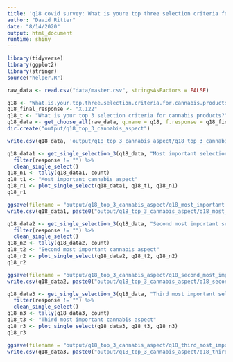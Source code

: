 ```yaml
---
title: 'q18 covid survey: What is youre top three selection criteria for cannabis products?'
author: "David Ritter"
date: "8/14/2020"
output: html_document
runtime: shiny
---
```


```r
library(tidyverse)
library(ggplot2)
library(stringr)
source("helper.R")
```

```r
raw_data <- read.csv("data/master.csv", stringsAsFactors = FALSE)
```

```r
q18 <- "What.is.your.top.three.selection.criteria.for.cannabis.products."
q18_final_response <- "X.122"
q18_t <- "What is your top 3 selection criteria for cannabis products?"
q18_data <- get_choose_all(raw_data, q.name = q18, f.response = q18_final_response)
dir.create("output/q18_top_3_cannabis_aspect")
```

```r
write.csv(q18_data, 'output/q18_top_3_cannabis_aspect/q18_top_3_cannabis_aspect_data.csv', row.names = FALSE)
```

```r
q18_data1 <- get_single_selection_3(q18_data, "Most important selection criteria - Criteria") %>%
  filter(response != "") %>%
  clean_single_select()
q18_n1 <- tally(q18_data1, count)
q18_t1 <- "Most important cannabis aspect"
q18_r1 <- plot_single_select(q18_data1, q18_t1, q18_n1)
q18_r1
```

```r
ggsave(filename = "output/q18_top_3_cannabis_aspect/q18_most_important.png", plot = q18_r1, device = 'png')
write.csv(q18_data1, paste0("output/q18_top_3_cannabis_aspect/q18_most_important_", q18_n1, ".csv"), row.names = FALSE)
```

```r
q18_data2 <- get_single_selection_3(q18_data, "Second most important selection criteria - Criteria") %>%
  filter(response != "") %>%
  clean_single_select()
q18_n2 <- tally(q18_data2, count)
q18_t2 <- "Second most important cannabis aspect"
q18_r2 <- plot_single_select(q18_data2, q18_t2, q18_n2)
q18_r2
```

```r
ggsave(filename = "output/q18_top_3_cannabis_aspect/q18_second_most_important.png", plot = q18_r2, device = 'png')
write.csv(q18_data2, paste0("output/q18_top_3_cannabis_aspect/q18_second_most_important_", q18_n2, ".csv"), row.names = FALSE)
```

```r
q18_data3 <- get_single_selection_3(q18_data, "Third most important selection criteria - Criteria") %>%
  filter(response != "") %>%
  clean_single_select()
q18_n3 <- tally(q18_data3, count)
q18_t3 <- "Third most important cannabis aspect"
q18_r3 <- plot_single_select(q18_data3, q18_t3, q18_n3)
q18_r3
```

```r
ggsave(filename = "output/q18_top_3_cannabis_aspect/q18_third_most_important.png", plot = q18_r3, device = 'png')
write.csv(q18_data3, paste0("output/q18_top_3_cannabis_aspect/q18_third_most_important_", q18_n3, ".csv"), row.names = FALSE)
```
